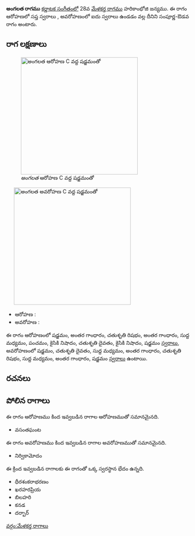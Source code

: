 {{Infobox ragam
	| name          	= అంగలత
	| synonym	    	= 
	| mela          	= 
	| chakra        	= 
	| janaka        	= 
	| type          	= సంపూర్ణ-ఔడవ
	| arohanam      	= {{svaraC|S|G3|R2|G3|M1|P|N2|D2|N2|S'}} 
	| avarohanam    	= {{svaraC|S'|D2|M1|G3|R2|M1|G3|S}}
	| jeeva         	=
	| chhaya        	=
	| nyasa         	=
	| vishesha      	= 
	| equivalent  		= 
}}
{{కర్ణాటక సంగీత రాగాలు}}
'''అంగలత రాగము''' [[కర్ణాటక సంగీతం]]లో 28వ [[మేళకర్త రాగము]] హరికాంభోజి జన్యము.  ఈ రాగం ఆరోహణలో సప్త స్వరాలు , అవరోహణంలో ఐదు స్వరాలు ఉండడం వల్ల దీనిని సంపూర్ణ-ఔడవ రాగం అంటారు.


==రాగ లక్షణాలు==
[[Image:angalata_ar_kb2wiki.png|thumb|right|316px|''అంగలత'' ఆరోహణ C వద్ద షడ్జమంతో]]
	[[Image:angalata_av_kb2wiki.png|thumb|right|316px|''అంగలత'' అవరోహణ C వద్ద షడ్జమంతో]]

* ఆరోహణ : {{svaraC|S|G3|R2|G3|M1|P|N2|D2|N2|S'}} 
* అవరోహణ : {{svaraC|S'|D2|M1|G3|R2|M1|G3|S}}

ఈ రాగం ఆరోహణంలో షడ్జమం, అంతర గాంధారం, చతుశృతి రిషభం, అంతర గాంధారం, సుద్ద మధ్యమం, పంచమం, కైసికి నిషాదం, చతుశృతి దైవతం, కైసికి నిషాదం, షడ్జమం [[స్వరాలు]], అవరోహణంలో షడ్జమం, చతుశృతి దైవతం, సుద్ద మధ్యమం, అంతర గాంధారం, చతుశృతి రిషభం, సుద్ద మధ్యమం, అంతర గాంధారం, షడ్జమం [[స్వరాలు]] ఉంటాయి.

==రచనలు==



==పోలిన రాగాలు==
ఈ రాగం ఆరోహణము కింద ఇవ్వబడిన రాగాల ఆరోహణముతో సమానమైనది.
* వసంతఘంట

ఈ రాగం అవరోహణము కింద ఇవ్వబడిన రాగాల అవరోహణముతో సమానమైనది.
* నిర్వికామోదం

ఈ క్రింద ఇవ్వబడిన రాగాలకు ఈ రాగంతో ఒక్క స్వరస్థాన భేదం ఉన్నది.
* ధీరశంకరాభరణం
* ఖరహరప్రియ
* బిలహరి
* కనడ
* దర్బార్



[[వర్గం:మేళకర్త రాగాలు]]